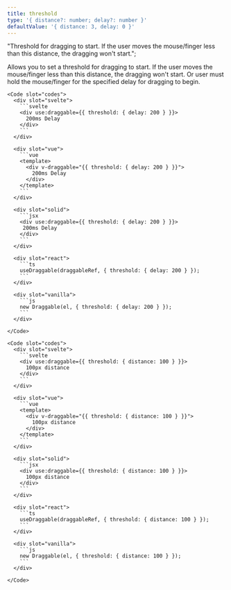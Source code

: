 ```yaml
---
title: threshold
type: '{ distance?: number; delay?: number }'
defaultValue: '{ distance: 3, delay: 0 }'
---
```




  "Threshold for dragging to start. If the user moves the mouse/finger less than this distance, the dragging won't start.";

Allows you to set a threshold for dragging to start. If the user moves the mouse/finger less than this distance, the dragging won't start. Or user must hold the mouse/finger for the specified delay for dragging to begin.

<Examples client:load>
  <Example>
    <DelayExample client:visible slot="demo" />

    <Code slot="codes">
      <div slot="svelte">
        ```svelte
        <div use:draggable={{ threshold: { delay: 200 } }}>
          200ms Delay
        </div>
        ```
      </div>

      <div slot="vue">
        ```vue
        <template>
          <div v-draggable="{{ threshold: { delay: 200 } }}">
            200ms Delay
          </div>
        </template>
        ```
      </div>

      <div slot="solid">
        ```jsx
        <div use:draggable={{ threshold: { delay: 200 } }}>
         200ms Delay
        </div>
        ```
      </div>

      <div slot="react">
        ```ts
        useDraggable(draggableRef, { threshold: { delay: 200 } });
        ```
      </div>

      <div slot="vanilla">
        ```js
        new Draggable(el, { threshold: { delay: 200 } });
        ```
      </div>

    </Code>

  </Example>

  <Example>
    <DistanceExample client:visible slot="demo" />

    <Code slot="codes">
      <div slot="svelte">
        ```svelte
        <div use:draggable={{ threshold: { distance: 100 } }}>
          100px distance
        </div>
        ```
      </div>

      <div slot="vue">
        ```vue
        <template>
          <div v-draggable="{{ threshold: { distance: 100 } }}">
            100px distance
          </div>
        </template>
        ```
      </div>

      <div slot="solid">
        ```jsx
        <div use:draggable={{ threshold: { distance: 100 } }}>
          100px distance
        </div>
        ```
      </div>

      <div slot="react">
        ```ts
        useDraggable(draggableRef, { threshold: { distance: 100 } });
        ```
      </div>

      <div slot="vanilla">
        ```js
        new Draggable(el, { threshold: { distance: 100 } });
        ```
      </div>

    </Code>

  </Example>
</Examples>
